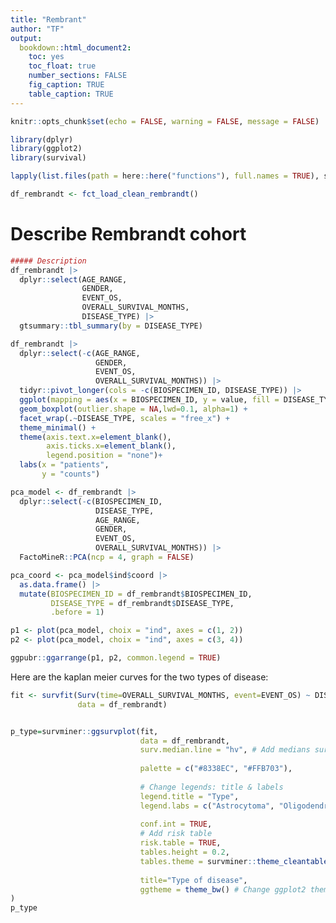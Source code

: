 ```yaml
---
title: "Rembrant"
author: "TF"
output: 
  bookdown::html_document2:
    toc: yes
    toc_float: true
    number_sections: FALSE
    fig_caption: TRUE
    table_caption: TRUE
---
```



```r
knitr::opts_chunk$set(echo = FALSE, warning = FALSE, message = FALSE)
```


```r

library(dplyr)
library(ggplot2)
library(survival)

lapply(list.files(path = here::here("functions"), full.names = TRUE), source)

df_rembrandt <- fct_load_clean_rembrandt()

```

# Describe Rembrandt cohort

```r
##### Description
df_rembrandt |> 
  dplyr::select(AGE_RANGE,
                GENDER,
                EVENT_OS,
                OVERALL_SURVIVAL_MONTHS,
                DISEASE_TYPE) |> 
  gtsummary::tbl_summary(by = DISEASE_TYPE)
```

```r
df_rembrandt |> 
  dplyr::select(-c(AGE_RANGE,
                   GENDER,
                   EVENT_OS,
                   OVERALL_SURVIVAL_MONTHS)) |> 
  tidyr::pivot_longer(cols = -c(BIOSPECIMEN_ID, DISEASE_TYPE)) |> 
  ggplot(mapping = aes(x = BIOSPECIMEN_ID, y = value, fill = DISEASE_TYPE)) +
  geom_boxplot(outlier.shape = NA,lwd=0.1, alpha=1) +
  facet_wrap(.~DISEASE_TYPE, scales = "free_x") +
  theme_minimal() +
  theme(axis.text.x=element_blank(),
        axis.ticks.x=element_blank(),
        legend.position = "none")+
  labs(x = "patients",
       y = "counts")

```

```r
pca_model <- df_rembrandt |> 
  dplyr::select(-c(BIOSPECIMEN_ID,
                   DISEASE_TYPE,
                   AGE_RANGE,
                   GENDER,
                   EVENT_OS,
                   OVERALL_SURVIVAL_MONTHS)) |> 
  FactoMineR::PCA(ncp = 4, graph = FALSE)

pca_coord <- pca_model$ind$coord |> 
  as.data.frame() |> 
  mutate(BIOSPECIMEN_ID = df_rembrandt$BIOSPECIMEN_ID,
         DISEASE_TYPE = df_rembrandt$DISEASE_TYPE,
         .before = 1)

p1 <- plot(pca_model, choix = "ind", axes = c(1, 2))
p2 <- plot(pca_model, choix = "ind", axes = c(3, 4))

ggpubr::ggarrange(p1, p2, common.legend = TRUE)
```

Here are the kaplan meier curves for the two types of disease: 

```r
fit <- survfit(Surv(time=OVERALL_SURVIVAL_MONTHS, event=EVENT_OS) ~ DISEASE_TYPE,
               data = df_rembrandt)


p_type=survminer::ggsurvplot(fit,
                             data = df_rembrandt,
                             surv.median.line = "hv", # Add medians survival
                             
                             palette = c("#8338EC", "#FFB703"),
                             
                             # Change legends: title & labels
                             legend.title = "Type",
                             legend.labs = c("Astrocytoma", "Oligodendroglioma"),
                             
                             conf.int = TRUE,
                             # Add risk table
                             risk.table = TRUE,
                             tables.height = 0.2,
                             tables.theme = survminer::theme_cleantable(),
                             
                             title="Type of disease",
                             ggtheme = theme_bw() # Change ggplot2 theme
)
p_type

```
